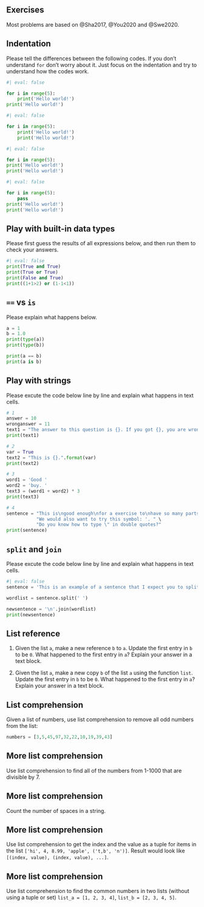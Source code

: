 
## Exercises
Most problems are based on @Sha2017, @You2020 and @Swe2020.


::: {#exr-}
## Indentation
Please tell the differences between the following codes. If you don't understand `for` don't worry about it. Just focus on the indentation and try to understand how the codes work.


```python
#| eval: false

for i in range(5):
    print('Hello world!')
print('Hello world!')
```

```python
#| eval: false

for i in range(5):
    print('Hello world!')
    print('Hello world!')
```

```python
#| eval: false

for i in range(5):
print('Hello world!')
print('Hello world!')
```

```python
#| eval: false

for i in range(5):
    pass
print('Hello world!')
print('Hello world!')
```
:::




::: {#exr-}
## Play with built-in data types

Please first guess the results of all expressions below, and then run them to check your answers.
```python
#| eval: false
print(True and True)
print(True or True)
print(False and True)
print((1+1>2) or (1-1<1))
```
:::



::: {#exr-}
## `==` vs `is`
Please explain what happens below.

```python
a = 1
b = 1.0
print(type(a))
print(type(b))

print(a == b)
print(a is b)
```
:::


::: {#exr-}
## Play with strings
Please excute the code below line by line and explain what happens in text cells.

```python
# 1
answer = 10
wronganswer = 11
text1 = "The answer to this question is {}. If you got {}, you are wrong.".format(answer, wronganswer)
print(text1)

# 2
var = True
text2 = "This is {}.".format(var)
print(text2)

# 3
word1 = 'Good '
word2 = 'buy. '
text3 = (word1 + word2) * 3
print(text3)

# 4
sentence = "This is\ngood enough\nfor a exercise to\nhave so many parts. " \
           "We would also want to try this symbol: '. " \
           "Do you know how to type \" in double quotes?"
print(sentence)
```
:::



::: {#exr-}
## `split` and `join`
Please excute the code below line by line and explain what happens in text cells.

```python
#| eval: false
sentence = 'This is an example of a sentence that I expect you to split.'

wordlist = sentence.split(' ')

newsentence = '\n'.join(wordlist)
print(newsentence)
```
:::



::: {#exr-}
## List reference

1. Given the list `a`, make a new reference `b` to `a`. Update the first entry in `b` to be `0`. What happened to the first entry in `a`? Explain your answer in a text block.

2. Given the list `a`, make a new copy `b` of the list `a` using the function `list`. Update the first entry in `b` to be `0`. What happened to the first entry in `a`? Explain your answer in a text block. 
:::



::: {#exr-}
## List comprehension
Given a list of numbers, use list comprehension to remove all odd numbers from the list:
```python
numbers = [3,5,45,97,32,22,10,19,39,43]
```
:::

::: {#exr-}
## More list comprehension
Use list comprehension to find all of the numbers from 1-1000 that are divisible by 7.
:::

::: {#exr-}
## More list comprehension
Count the number of spaces in a string.
:::


::: {#exr-}
## More list comprehension
Use list comprehension to get the index and the value as a tuple for items in the list `['hi', 4, 8.99, 'apple', ('t,b', 'n')]`. Result would look like `[(index, value), (index, value), ...]`.
:::

::: {#exr-}
## More list comprehension
Use list comprehension to find the common numbers in two lists (without using a tuple or set) `list_a = [1, 2, 3, 4]`, `list_b = [2, 3, 4, 5]`.
:::